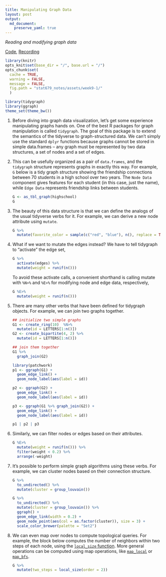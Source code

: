 ```yaml
---
title: Manipulating Graph Data
layout: post
output: 
  md_document:
    preserve_yaml: true
---
```


_Reading and modifying graph data_

[Code](https://github.com/krisrs1128/stat679_code/blob/main/notes/week9-1.Rmd), [Recording]()

```r
library(knitr)
opts_knit$set(base_dir = "/", base.url = "/")
opts_chunk$set(
  cache = TRUE,
  warning = FALSE, 
  message = FALSE,
  fig.path = "stat679_notes/assets/week9-1/"
  )
```

```r
library(tidygraph)
library(ggraph)
theme_set(theme_bw())
```


1. Before diving into graph data visualization, let’s get some experience
manipulating graphs hands on. One of the best R packages for graph manipulation
is called `tidygraph`. The goal of this package is to extend the semantics of the
tidyverse to graph-structured data. We can't simply use the standard `dplyr`
functions because graphs cannot be stored in simple data.frames -- any graph
must be represented by two data structures, a set of nodes and a set of edges.

1. This can be usefully organized as a pair of `data.frames`, and the
`tidygraph` structure represents graphs in exactly this way.
For example, `G` below is a tidy graph structure showing the friendship
connections between 70 students in a high school over two years. The `Node Data`
component gives features for each student (in this case, just the name), while
`Edge Data` represents friendship links between students.

    ```r
    G <- as_tbl_graph(highschool)
    G
    ```
    
1. The beauty of this data structure is that we can define the analogs of the
usual tidyverse verbs for it. For example, we can derive a new node attribute
using `mutate`.

    ```r
    G %>%
      mutate(favorite_color = sample(c("red", "blue"), n(), replace = TRUE))
    ```

1. What if we want to mutate the edges instead? We have to tell tidygraph to
“activate” the edge set,
    
    ```r
    G %>%
      activate(edges) %>%
      mutate(weight = runif(n()))
    ```
    
    To avoid these activate calls, a convenient shorthand is calling mutate with
    `%N>%` and `%E>%` for modifying node and edge data, respectively,
  
    ```r
    G %E>%
      mutate(weight = runif(n()))
    ```
      
1. There are many other verbs that have been defined for tidygraph objects. For
example, we can join two graphs together.

    ```r
    ## initialize two simple graphs
    G1 <- create_ring(10)  %N>%
      mutate(id = LETTERS[1:n()])
    G2 <- create_bipartite(4, 2) %>%
      mutate(id = LETTERS[1:n()])
    
    ## join them together
    G1 %>%
      graph_join(G2)
    ```
    
    ```r
    library(patchwork)
    p1 <- ggraph(G1) +
      geom_edge_link() +
      geom_node_label(aes(label = id))
      
    p2 <- ggraph(G2) +
      geom_edge_link() +
      geom_node_label(aes(label = id))
      
    p3 <- ggraph(G1 %>% graph_join(G2)) +
      geom_edge_link() +
      geom_node_label(aes(label = id))
    
    p1 | p2 | p3
    ```
      
1. Similarly, we can filter nodes or edges based on their attributes.

    ```r
    G %E>%
      mutate(weight = runif(n())) %>%
      filter(weight < 0.2) %>%
      arrange(-weight)
    ```
    
1. It’s possible to perform simple graph algorithms using these verbs. For
example, we can cluster nodes based on their connection structure.

    ```r
    G %>%
      to_undirected() %>%
      mutate(cluster = group_louvain())
    ```


    ```r
    G %>%
      to_undirected() %>%
      mutate(cluster = group_louvain()) %>%
      ggraph() +
      geom_edge_link(width = 0.2) +
      geom_node_point(aes(col = as.factor(cluster)), size = 3) +
      scale_color_brewer(palette = "Set2")
    ```
  
1. We can even map over nodes to compute topological queries. For example, the
block below computes the number of neighbors within two steps of each node,
using the [`local_size` function](https://tidygraph.data-imaginist.com/reference/local_graph.html). More general operations can be computed using map operations, like
[`map_local`](https://tidygraph.data-imaginist.com/reference/map_local.html) or [`map_bfs`](https://tidygraph.data-imaginist.com/reference/map_bfs.html).

    ```r
    G %>%
      mutate(two_steps = local_size(order = 2))
    ```